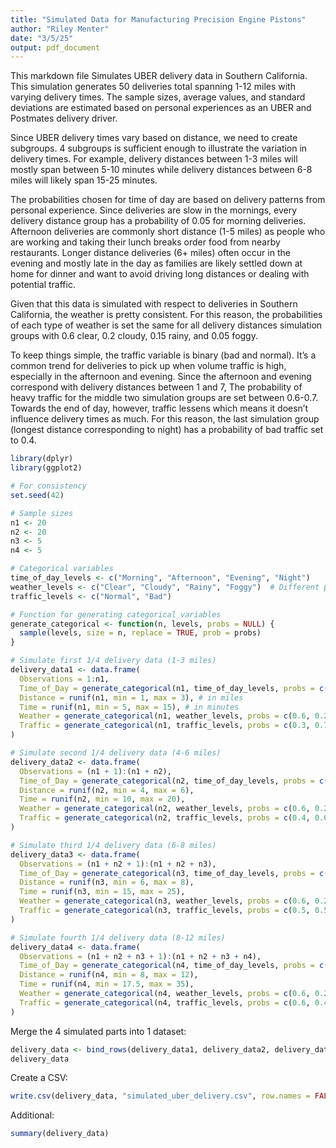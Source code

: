 ---
title: "Simulated Data for Manufacturing Precision Engine Pistons"
author: "Riley Menter"
date: "3/5/25"
output: pdf_document
---

This markdown file Simulates UBER delivery data in Southern California. This simulation generates 50 deliveries total spanning 1-12 miles with varying delivery times. The sample sizes, average values, and standard deviations are estimated based on personal experiences as an UBER and Postmates delivery driver. 

\section{Sample Size Breakdown}

Since UBER delivery times vary based on distance, we need to create subgroups. 4 subgroups is sufficient enough to illustrate the variation in delivery times. For example, delivery distances between 1-3 miles will mostly span between 5-10 minutes while delivery distances between 6-8 miles will likely span 15-25 minutes.

\section{Time of Day}

The probabilities chosen for time of day are based on delivery patterns from personal experience. Since deliveries are slow in the mornings, every delivery distance group has a probability of 0.05 for morning deliveries. Afternoon deliveries are commonly short distance (1-5 miles) as people who are working and taking their lunch breaks order food from nearby restaurants. Longer distance deliveries (6+ miles) often occur in the evening and mostly late in the day as families are likely settled down at home for dinner and want to avoid driving long distances or dealing with potential traffic.

\section{Weather}

Given that this data is simulated with respect to deliveries in Southern California, the weather is pretty consistent. For this reason, the probabilities of each type of weather is set the same for all delivery distances simulation groups with 0.6 clear, 0.2 cloudy, 0.15 rainy, and 0.05 foggy.


\section{Traffic}

To keep things simple, the traffic variable is binary (bad and normal). It's a common trend for deliveries to pick up when volume traffic is high, especially in the afternoon and evening. Since the afternoon and evening correspond with delivery distances between 1 and 7, The probability of heavy traffic for the middle two simulation groups are set between 0.6-0.7. Towards the end of day, however, traffic lessens which means it doesn't influence delivery times as much. For this reason, the last simulation group (longest distance corresponding to night) has a probability of bad traffic set to 0.4.


```{r}
library(dplyr)
library(ggplot2)

# For consistency
set.seed(42)

# Sample sizes
n1 <- 20
n2 <- 20
n3 <- 5
n4 <- 5

# Categorical variables
time_of_day_levels <- c("Morning", "Afternoon", "Evening", "Night")
weather_levels <- c("Clear", "Cloudy", "Rainy", "Foggy")  # Different probabilities
traffic_levels <- c("Normal", "Bad")

# Function for generating categorical variables
generate_categorical <- function(n, levels, probs = NULL) {
  sample(levels, size = n, replace = TRUE, prob = probs)
}

# Simulate first 1/4 delivery data (1-3 miles)
delivery_data1 <- data.frame(
  Observations = 1:n1,
  Time_of_Day = generate_categorical(n1, time_of_day_levels, probs = c(0.05, 0.5, 0.3, 0.15)),
  Distance = runif(n1, min = 1, max = 3), # in miles
  Time = runif(n1, min = 5, max = 15), # in minutes
  Weather = generate_categorical(n1, weather_levels, probs = c(0.6, 0.2, 0.15, 0.05)), # Weather mostly clear
  Traffic = generate_categorical(n1, traffic_levels, probs = c(0.3, 0.7))  # Usually bad traffic
)

# Simulate second 1/4 delivery data (4-6 miles)
delivery_data2 <- data.frame(
  Observations = (n1 + 1):(n1 + n2),
  Time_of_Day = generate_categorical(n2, time_of_day_levels, probs = c(0.05, 0.25, 0.35, 0.35)),
  Distance = runif(n2, min = 4, max = 6),
  Time = runif(n2, min = 10, max = 20),
  Weather = generate_categorical(n2, weather_levels, probs = c(0.6, 0.2, 0.15, 0.05)),  
  Traffic = generate_categorical(n2, traffic_levels, probs = c(0.4, 0.6))
)

# Simulate third 1/4 delivery data (6-8 miles)
delivery_data3 <- data.frame(
  Observations = (n1 + n2 + 1):(n1 + n2 + n3),
  Time_of_Day = generate_categorical(n3, time_of_day_levels, probs = c(0.05, 0.15, 0.35, 0.45)),
  Distance = runif(n3, min = 6, max = 8),
  Time = runif(n3, min = 15, max = 25),
  Weather = generate_categorical(n3, weather_levels, probs = c(0.6, 0.2, 0.15, 0.05)),  
  Traffic = generate_categorical(n3, traffic_levels, probs = c(0.5, 0.5)) # Mix of both
)

# Simulate fourth 1/4 delivery data (8-12 miles)
delivery_data4 <- data.frame(
  Observations = (n1 + n2 + n3 + 1):(n1 + n2 + n3 + n4),
  Time_of_Day = generate_categorical(n4, time_of_day_levels, probs = c(0.05, 0.05, 0.25, 0.65)),
  Distance = runif(n4, min = 8, max = 12),
  Time = runif(n4, min = 17.5, max = 35),
  Weather = generate_categorical(n4, weather_levels, probs = c(0.6, 0.2, 0.15, 0.05)),  
  Traffic = generate_categorical(n4, traffic_levels, probs = c(0.6, 0.4)) # Distance rather than traffic
)
```

Merge the 4 simulated parts into 1 dataset:

```{r}
delivery_data <- bind_rows(delivery_data1, delivery_data2, delivery_data3, delivery_data4)
delivery_data
```

Create a CSV:

```{r}
write.csv(delivery_data, "simulated_uber_delivery.csv", row.names = FALSE)
```

Additional:

```{r}
summary(delivery_data)
```

